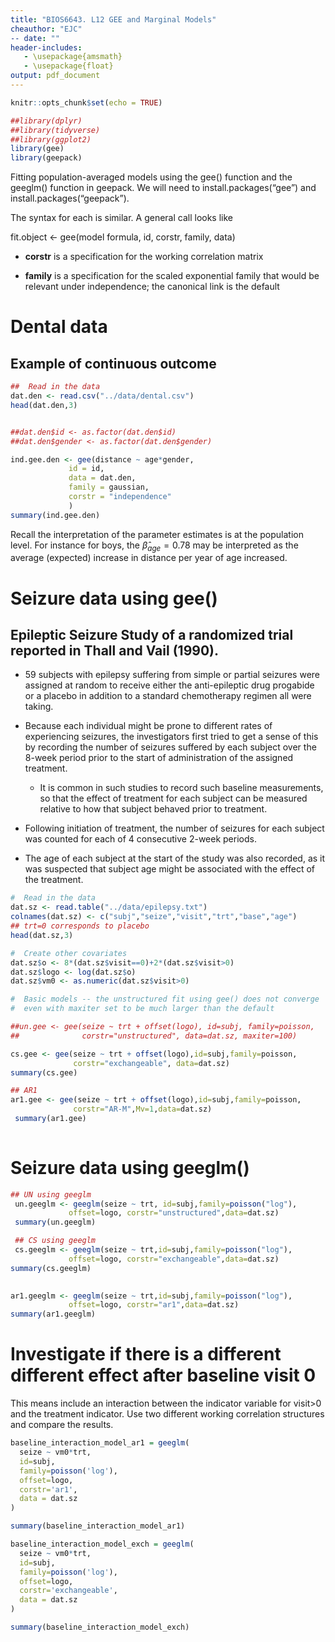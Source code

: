 ```yaml
---
title: "BIOS6643. L12 GEE and Marginal Models"
cheauthor: "EJC"
-- date: "" 
header-includes:
   - \usepackage{amsmath}
   - \usepackage{float}
output: pdf_document
---
```


\newcommand{\bi}{\begin{itemize}}
\newcommand{\ei}{\end{itemize}}
\newcommand{\itt}{\item}


```r
knitr::opts_chunk$set(echo = TRUE)
```

<!-- -->


```r
##library(dplyr)
##library(tidyverse)
##library(ggplot2)
library(gee)
library(geepack)


```



Fitting population-averaged models using the gee() function and  the geeglm() function in geepack.  We will need to install.packages("gee")
 and install.packages("geepack").

The syntax for each is similar.  A general call looks like

fit.object <- gee(model formula, id, corstr, family, data)

  - **corstr** is a specification for the working correlation matrix

  - **family** is a specification for the scaled exponential family that
 would be relevant under independence; the canonical link is the default

# Dental data
## Example of continuous outcome

```r

##  Read in the data 
dat.den <- read.csv("../data/dental.csv")
head(dat.den,3)


##dat.den$id <- as.factor(dat.den$id)
##dat.den$gender <- as.factor(dat.den$gender)

ind.gee.den <- gee(distance ~ age*gender,
             id = id,
             data = dat.den,
             family = gaussian,
             corstr = "independence"
             )
summary(ind.gee.den)
```

Recall the interpretation of the parameter estimates is at the population level. For instance for boys, the $\hat{\beta}_{age}=0.78$ may be interpreted as the average (expected) increase in distance per year of age increased.  


# Seizure data using gee()
## Epileptic Seizure Study of a randomized trial reported in Thall and Vail (1990). 
- 59 subjects with epilepsy suffering from simple or partial seizures were assigned at random to receive either the anti-epileptic drug progabide  or a placebo in addition to a standard chemotherapy regimen all were taking. 

- Because each individual might be prone to different rates of experiencing seizures, the investigators first tried to get a sense of this by recording the number of seizures suffered by each subject over the 8-week period prior to the start of administration of the assigned treatment. 

  - It is common in such studies to record such baseline measurements, so that the effect of treatment for each subject can be measured relative to how that subject behaved prior to treatment.

- Following initiation of treatment, the number of seizures for each subject was counted for each of 4 consecutive 2-week periods. 

- The age of each subject at the start of the study was also recorded, as it was suspected that subject age might be associated with the effect of the treatment.


```r

#  Read in the data
dat.sz <- read.table("../data/epilepsy.txt")
colnames(dat.sz) <- c("subj","seize","visit","trt","base","age")
## trt=0 corresponds to placebo
head(dat.sz,3)

#  Create other covariates
dat.sz$o <- 8*(dat.sz$visit==0)+2*(dat.sz$visit>0)
dat.sz$logo <- log(dat.sz$o)
dat.sz$vm0 <- as.numeric(dat.sz$visit>0)

#  Basic models -- the unstructured fit using gee() does not converge
#  even with maxiter set to be much larger than the default

##un.gee <- gee(seize ~ trt + offset(logo), id=subj, family=poisson,
##              corstr="unstructured", data=dat.sz, maxiter=100)

cs.gee <- gee(seize ~ trt + offset(logo),id=subj,family=poisson,
              corstr="exchangeable", data=dat.sz)
summary(cs.gee)

## AR1 
ar1.gee <- gee(seize ~ trt + offset(logo),id=subj,family=poisson,
              corstr="AR-M",Mv=1,data=dat.sz)
 summary(ar1.gee)
 
```

# Seizure data using geeglm()

```r
## UN using geeglm
 un.geeglm <- geeglm(seize ~ trt, id=subj,family=poisson("log"),
             offset=logo, corstr="unstructured",data=dat.sz)
 summary(un.geeglm)

 ## CS using geeglm
 cs.geeglm <- geeglm(seize ~ trt,id=subj,family=poisson("log"),
             offset=logo, corstr="exchangeable",data=dat.sz)
summary(cs.geeglm)
 

ar1.geeglm <- geeglm(seize ~ trt,id=subj,family=poisson("log"),
             offset=logo, corstr="ar1",data=dat.sz)
summary(ar1.geeglm)

```

# Investigate if there is a different different effect after baseline visit 0
This means include an interaction between the indicator variable for visit>0 and the treatment indicator. Use two different working correlation structures and compare the results. 

```r
baseline_interaction_model_ar1 = geeglm(
  seize ~ vm0*trt,
  id=subj,
  family=poisson('log'),
  offset=logo,
  corstr='ar1',
  data = dat.sz
)

summary(baseline_interaction_model_ar1)

baseline_interaction_model_exch = geeglm(
  seize ~ vm0*trt,
  id=subj,
  family=poisson('log'),
  offset=logo,
  corstr='exchangeable',
  data = dat.sz
)

summary(baseline_interaction_model_exch)

```
